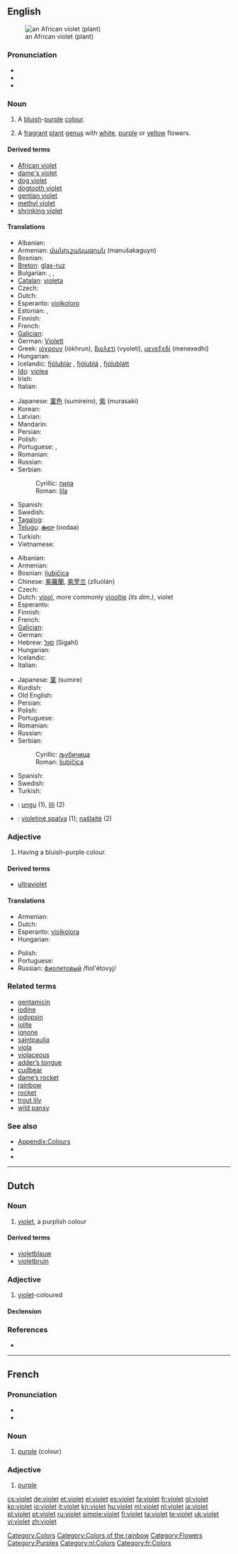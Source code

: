 {{also|Violet}}
==English==
{{wikipedia|violet}}
[[Image:Purple African Violet Top.JPG|thumb|an African violet (plant)]]

===Pronunciation===
* {{IPA|/ˈvaɪlɪt/|/ˈvaɪə.lɪt/|/ˈvaɪ.ə.lɪt/}}
* {{audio|en-uk-violet.ogg|Audio (UK)}}
* {{rhymes|aɪlɪt}}

===Noun===
{{en-noun}}

# A [[blue|bluish]]-[[purple]] [[colour]].
#: {{colour panel|7F00FF}}
#: {{colour panel|web violet|EE82EE}}
# A [[fragrant]] [[plant]] [[genus]] with [[white]], [[purple]] or [[yellow]] flowers.

====Derived terms====
* [[African violet]]
* [[dame's violet]]
* [[dog violet]]
* [[dogtooth violet]]
* [[gentian violet]]
* [[methyl violet]]
* [[shrinking violet]]

====Translations====
{{trans-top|colour}}
* Albanian: {{t|sq|vjollcë|xs=Albanian}}
* Armenian: [[մանուշակագույն]] (manušakaguyn)
* Bosnian: {{t-|bs|lila|f}}
* [[Breton]]: [[glas-ruz]]
* Bulgarian: {{t+|bg|виолетов|m}}, {{t+|bg|виолетова|f}}, {{t+|bg|виолетово|n}}
* [[Catalan]]: [[violeta]]
* Czech: {{t|cs|fialový}}
* Dutch: {{t+|nl|violet}}
* Esperanto: [[violkoloro]]
* Estonian: {{t-|et|kannike}},  {{t-|et|lilla}}
* Finnish: {{t+|fi|violetti}}
* French: {{t+|fr|violet}}
* [[Galician]]: {{t+|gl|violeta|f|xs=Galician}}
* German: [[Violett]]
* Greek: [[ιόχρουν]] (iókhrun), [[βιολετί]] (vyoletí), [[μενεξεδί]] (menexedhí)
* Hungarian: {{t+|hu|ibolya}}
* Icelandic: [[fjólublár]] {{m}}, [[fjólublá]] {{f}}, [[fjólublátt]] {{n}}
* [[Ido]]: [[violea]]
* Irish: {{t|ga|corcairghorm|xs=Irish}}
* Italian: {{t+|it|viola|m}}
{{trans-mid}}
* Japanese: [[菫色]] (sumireiro), [[紫]] (murasaki)
* Korean: {{t|ko|제비꽃|tr=jebiggoch}}
* Latvian: {{t-|lv|violets|xs=Latvian}}
* Mandarin: {{t-|cmn|紫色|tr=jínsè|sc=Hani}}
* Persian: {{t+|fa|بنفش|tr=banafsh|xs=Persian}}
* Polish: {{t-|pl|fiolet|m}}
* Portuguese: {{t+|pt|violeta|m}}, {{t+|pt|lilás|m}}
* Romanian: {{t|ro|violetă|f}}
* Russian: {{t+|ru|фиолетовый|tr=fiolétovvyj}}
* Serbian:
*: Cyrillic: [[лила#Serbian|лила]] {{f}}
*: Roman: [[lila#Serbian|lila]] {{f}}
* Spanish: {{t+|es|violeta|f}}
* Swedish: {{t+|sv|violett}}
* [[Tagalog]]: {{t+|tl|lila|xs=Tagalog}}
* [[Telugu]]: [[ఊదా]] (oodaa)
* Turkish: {{t+|tr|mor}}
* Vietnamese: {{t|vi|tím|xs=Vietnamese}}
{{trans-bottom}}

{{trans-top|plant}}
* Albanian: {{t|sq|vjollcë|xs=Albanian}}
* Armenian: {{t-|hy|մանուշակ|tr=manušak}}
* Bosnian: [[ljubičica#Bosnian|ljubičica]] {{f}}
* Chinese: [[紫羅蘭]], [[紫罗兰]] (zǐluólán)
* Czech: {{t|cs|fialka|f}}
* Dutch: [[viool]], more commonly [[viooltje]] {{f}} ''(its dim.)'', violet
* Esperanto: {{t-|eo|violo|xs=Esperanto}}
* Finnish: {{t+|fi|orvokki}}
* French: {{t+|fr|violette|f}}
* [[Galician]]: {{t+|gl|violeta|f|xs=Galician}}
* German: {{t+|de|Veilchen|n}}
* Hebrew: [[סגל]] (Sigahl)
* Hungarian: {{t+|hu|ibolya}}
* Icelandic: {{t+|is|fjóla|f}}
* Italian: {{t+|it|viola|f}}
{{trans-mid}}
* Japanese: [[菫]] (sumire)
* Kurdish: {{ku-Arab|[[بنه‌وشه‌]]}}
* Old English: {{t-|ang|æppelleaf|alt=æppellēaf|xs=Old English}}
* Persian: {{t-|fa|بنفشه|tr=banafša|xs=Persian}}
* Polish: {{t+|pl|fiołek|m}}
* Portuguese: {{t+|pt|violeta|f}}
* Romanian: {{t|ro|violetă|f}}
* Russian: {{t+|ru|фиалка|f|tr=fiálka}}
* Serbian:
*: Cyrillic: [[љубичица#Serbian|љубичица]] {{f}}
*: Roman: [[ljubičica#Serbian|ljubičica]] {{f}}
* Spanish: {{t+|es|violeta|f}}
* Swedish: {{t-|sv|viol|c}}
* Turkish: {{t+|tr|menekşe}}
{{trans-bottom}}

<!--Remove this section once all of the translations below have been moved into the tables above.-->
{{checktrans-top}}
* {{ttbc|Indonesian}}: [[ungu]] (1), [[lili]] (2)
* {{ttbc|Lithuanian}}: [[violetinė spalva]] {{f}} (1); [[našlaitė]] {{f}} (2)
{{trans-bottom}}

===Adjective===
{{en-adj|er}}

# {{colour}} Having a bluish-purple colour.

====Derived terms====
* [[ultraviolet]]

====Translations====
{{trans-top|having a bluish-purple color}}
* Armenian: {{t-|hy|մանուշակագույն|tr=manušakaguyn}}
* Dutch: {{t+|nl|violet}}
* Esperanto: [[violkolora]]
* Hungarian: {{t+|hu|ibolya}}
{{trans-mid}}
* Polish: {{t+|pl|fioletowy}}
* Portuguese: {{t+|pt|violeta}}
* Russian: [[фиолетовый]] /fiol'étovyj/
{{trans-bottom}}

===Related terms===
* [[gentamicin]]
* [[iodine]]
* [[iodopsin]]
* [[iolite]]
* [[ionone]]
* [[saintpaulia]]
* [[viola]]
* [[violaceous]]
* [[adder’s tongue]]
* [[cudbear]]
* [[dame’s rocket]]
* [[rainbow]]
* [[rocket]]
* [[trout lily]]
* [[wild pansy]]

===See also===
* [[Appendix:Colours]]
* {{pedialite|Violet (color)}}
* {{pedialite|Viola (plant)}}

[[Category:Colors]]
[[Category:Colors of the rainbow]]
[[Category:Flowers]]
[[Category:Purples]]

----

==Dutch==

===Noun===
{{nl-noun}}

# [[#English|violet]], a purplish colour

====Derived terms====
* [[violetblauw]]
* [[violetbruin]]

===Adjective===
{{nl-adj|violetter}}

# [[#English|violet]]-coloured

====Declension====
{{nl-decl-adj|violette}}

===References===
* {{R:Koenen}}

[[Category:nl:Colors]]

----

==French==

===Pronunciation===
* {{IPA|/vjɔ.lɛ/|lang=fr}}
* {{audio|Fr-violet.ogg|Audio}}

===Noun===
{{infl|fr|noun|head=violet}}

# [[purple]] (colour)

===Adjective===
{{fr-adj|feminine=violette}}

# [[purple]]

[[Category:fr:Colors]]

[[cs:violet]]
[[de:violet]]
[[et:violet]]
[[el:violet]]
[[es:violet]]
[[fa:violet]]
[[fr:violet]]
[[gl:violet]]
[[ko:violet]]
[[io:violet]]
[[it:violet]]
[[kn:violet]]
[[hu:violet]]
[[ml:violet]]
[[nl:violet]]
[[ja:violet]]
[[pl:violet]]
[[pt:violet]]
[[ru:violet]]
[[simple:violet]]
[[fi:violet]]
[[ta:violet]]
[[te:violet]]
[[uk:violet]]
[[vi:violet]]
[[zh:violet]]